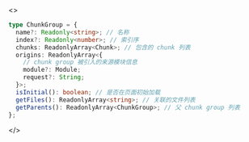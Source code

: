 <>

```ts
type ChunkGroup = {
  name?: Readonly<string>; // 名称
  index?: Readonly<number>; // 索引序
  chunks: ReadonlyArray<Chunk>; // 包含的 chunk 列表
  origins: ReadonlyArray<{
    // chunk group 被引入的来源模块信息
    module?: Module;
    request?: String;
  }>;
  isInitial(): boolean; // 是否在页面初始加载
  getFiles(): ReadonlyArray<string>; // 关联的文件列表
  getParents(): ReadonlyArray<ChunkGroup>; // 父 chunk group 列表
};
```

</>
